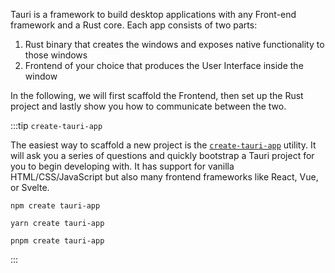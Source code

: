 
Tauri is a framework to build desktop applications with any Front-end framework and a Rust core. Each app consists of two parts:

1. Rust binary that creates the windows and exposes native functionality to those windows
2. Frontend of your choice that produces the User Interface inside the window

In the following, we will first scaffold the Frontend, then set up the Rust project and lastly show you how to communicate between the two.

:::tip `create-tauri-app`

The easiest way to scaffold a new project is the [`create-tauri-app`](https://github.com/tauri-apps/create-tauri-app) utility. It will ask you a series of questions and quickly bootstrap a Tauri project for you to begin developing with. It has support for vanilla HTML/CSS/JavaScript but also many frontend frameworks like React, Vue, or Svelte.

<Tabs groupId="package-manager">
<TabItem value="npm" label="npm" default>

```shell
npm create tauri-app
```

</TabItem>
<TabItem value="yarn" label="yarn">

```shell
yarn create tauri-app
```

</TabItem>
<TabItem value="pnpm" label="pnpm">

```shell
pnpm create tauri-app
```

</TabItem>
</Tabs>
:::

[cargo]: https://doc.rust-lang.org/cargo/
[prerequisites]: ../prerequisites
[tauri-cli]: ../tauri-cli
